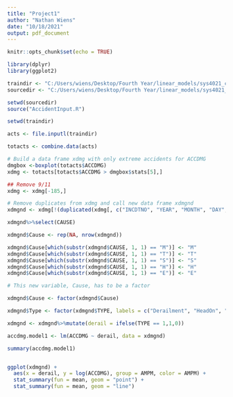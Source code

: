 ---
title: "Project1"
author: "Nathan Wiens"
date: "10/18/2021"
output: pdf_document
---

```{r setup, include=FALSE}
knitr::opts_chunk$set(echo = TRUE)
```

```{r}

library(dplyr)
library(ggplot2)

traindir <- "C:/Users/wiens/Desktop/Fourth Year/linear_models/sys4021_code/inClassData/TrainData"
sourcedir <- "C:/Users/wiens/Desktop/Fourth Year/linear_models/sys4021_code/inClassCode"

setwd(sourcedir)
source("AccidentInput.R")

setwd(traindir)

acts <- file.inputl(traindir)

totacts <- combine.data(acts)

# Build a data frame xdmg with only extreme accidents for ACCDMG
dmgbox <-boxplot(totacts$ACCDMG)
xdmg <- totacts[totacts$ACCDMG > dmgbox$stats[5],]

## Remove 9/11
xdmg <- xdmg[-185,]

# Remove duplicates from xdmg and call new data frame xdmgnd
xdmgnd <- xdmg[!(duplicated(xdmg[, c("INCDTNO", "YEAR", "MONTH", "DAY", "TIMEHR", "TIMEMIN")])),]

xdmgnd%>%select(CAUSE)

xdmgnd$Cause <- rep(NA, nrow(xdmgnd))

xdmgnd$Cause[which(substr(xdmgnd$CAUSE, 1, 1) == "M")] <- "M"
xdmgnd$Cause[which(substr(xdmgnd$CAUSE, 1, 1) == "T")] <- "T"
xdmgnd$Cause[which(substr(xdmgnd$CAUSE, 1, 1) == "S")] <- "S"
xdmgnd$Cause[which(substr(xdmgnd$CAUSE, 1, 1) == "H")] <- "H"
xdmgnd$Cause[which(substr(xdmgnd$CAUSE, 1, 1) == "E")] <- "E"

# This new variable, Cause, has to be a factor

xdmgnd$Cause <- factor(xdmgnd$Cause)

xdmgnd$Type <- factor(xdmgnd$TYPE, labels = c("Derailment", "HeadOn", "Rearend", "Side", "Raking", "BrokenTrain", "Hwy-Rail", "GradeX", "Obstruction", "Explosive", "Fire","Other","SeeNarrative"))

xdmgnd <- xdmgnd%>%mutate(derail = ifelse(TYPE == 1,1,0))
```

```{r}

accdmg.model1 <- lm(ACCDMG ~ derail, data = xdmgnd)

summary(accdmg.model1)


ggplot(xdmgnd) +
  aes(x = derail, y = log(ACCDMG), group = AMPM, color = AMPM) +
  stat_summary(fun = mean, geom = "point") +
  stat_summary(fun = mean, geom = "line")

```


